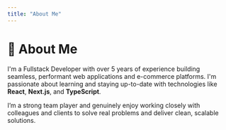 ---
title: "About Me"
---

# 🧠 About Me

I'm a Fullstack Developer with over 5 years of experience building seamless, performant web applications and e-commerce platforms. I'm passionate about learning and staying up-to-date with technologies like **React**, **Next.js**, and **TypeScript**.

I’m a strong team player and genuinely enjoy working closely with colleagues and clients to solve real problems and deliver clean, scalable solutions.
